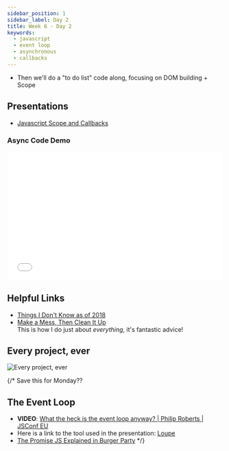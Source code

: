 ```yaml
---
sidebar_position: 1
sidebar_label: Day 2
title: Week 6 - Day 2
keywords:
  - javascript
  - event loop
  - asynchronous
  - callbacks
---
```


- Then we'll do a "to do list" code along, focusing on DOM building + Scope

## Presentations

- [Javascript Scope and Callbacks](https://docs.google.com/presentation/d/1HcnsTdZIBk0SE83Mf_LOb0UKrOyvW2w01lyoYVcjL0s/edit?usp=sharing)

### Async Code Demo

<iframe width="100%" height="300" src="//jsfiddle.net/torchcodelab/fd9a6w3r/2/embedded/js/dark/" allowfullscreen="allowfullscreen" allowpaymentrequest frameborder="0"></iframe>

## Helpful Links

- [Things I Don't Know as of 2018](https://overreacted.io/things-i-dont-know-as-of-2018/)
- [Make a Mess, Then Clean It Up](https://frontendatscale.com/issues/31)
  <br/>This is how I do just about _everything_, it's fantastic advice!

## Every project, ever

![Every project, ever](./img/project_lifecycle.jpg)

{/*
Save this for Monday??

## The Event Loop

- **VIDEO**: [What the heck is the event loop anyway? | Philip Roberts | JSConf EU](https://www.youtube.com/watch?v=8aGhZQkoFbQ)
- Here is a link to the tool used in the presentation: [Loupe](http://latentflip.com/loupe/?code=JC5vbignYnV0dG9uJywgJ2NsaWNrJywgZnVuY3Rpb24gb25DbGljaygpIHsKICAgIHNldFRpbWVvdXQoZnVuY3Rpb24gdGltZXIoKSB7CiAgICAgICAgY29uc29sZS5sb2coJ1lvdSBjbGlja2VkIHRoZSBidXR0b24hJyk7ICAgIAogICAgfSwgMjAwMCk7Cn0pOwoKY29uc29sZS5sb2coIkhpISIpOwoKc2V0VGltZW91dChmdW5jdGlvbiB0aW1lb3V0KCkgewogICAgY29uc29sZS5sb2coIkNsaWNrIHRoZSBidXR0b24hIik7Cn0sIDUwMDApOwoKY29uc29sZS5sb2coIldlbGNvbWUgdG8gbG91cGUuIik7!!!PGJ1dHRvbj5DbGljayBtZSE8L2J1dHRvbj4%3D)
- [The Promise JS Explained in Burger Party](https://fullstackjournal.wordpress.com/2018/07/06/the-promise-js-explained-i-burger-party/)
*/}